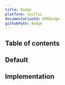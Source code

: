```yaml
---
title: Badge
platform: swiftui
documentationId: BPKBadge
githubPath: Badge
---
```





## Table of contents

## Default

<IOSComponentScreenshots
  lightMode={screenshotAll}
  darkMode={screenshotAllDm}
  altText="The various configurations of badges." />

## Implementation

<Readme />
